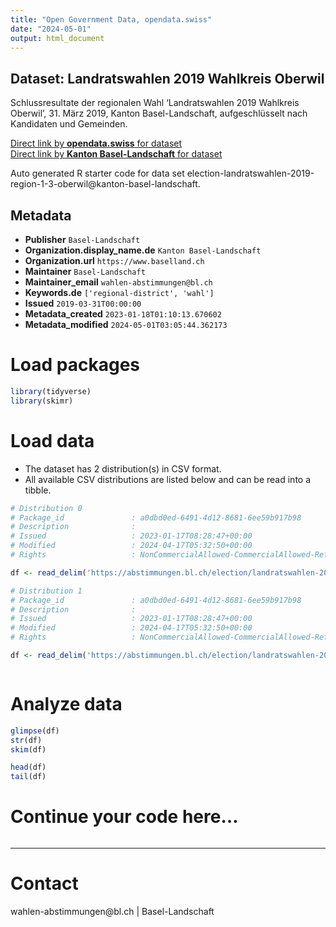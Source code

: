 ```yaml
---
title: "Open Government Data, opendata.swiss"
date: "2024-05-01"
output: html_document
---
```


## Dataset: Landratswahlen 2019 Wahlkreis Oberwil

Schlussresultate der regionalen Wahl 'Landratswahlen 2019 Wahlkreis Oberwil', 31. März 2019, Kanton Basel-Landschaft, aufgeschlüsselt nach Kandidaten und Gemeinden.

[Direct link by **opendata.swiss** for dataset](https://opendata.swiss/de/dataset/landratswahlen-2019-wahlkreis-oberwil)<br>
[Direct link by **Kanton Basel-Landschaft** for dataset](https://abstimmungen.bl.ch/election/landratswahlen-2019-region-1-3-oberwil/data)

Auto generated R starter code for data set election-landratswahlen-2019-region-1-3-oberwil@kanton-basel-landschaft.

## Metadata

- **Publisher** `Basel-Landschaft`
- **Organization.display_name.de** `Kanton Basel-Landschaft`
- **Organization.url** `https://www.baselland.ch`
- **Maintainer** `Basel-Landschaft`
- **Maintainer_email** `wahlen-abstimmungen@bl.ch`
- **Keywords.de** `['regional-district', 'wahl']`
- **Issued** `2019-03-31T00:00:00`
- **Metadata_created** `2023-01-18T01:10:13.670602`
- **Metadata_modified** `2024-05-01T03:05:44.362173`


# Load packages

```r

library(tidyverse)
library(skimr)

```

# Load data

-   The dataset has 2 distribution(s) in CSV format.
-   All available CSV distributions are listed below and can be read into a tibble.

```r

# Distribution 0
# Package_id               : a0dbd0ed-6491-4d12-8681-6ee59b917b98
# Description              : 
# Issued                   : 2023-01-17T08:28:47+00:00
# Modified                 : 2024-04-17T05:32:50+00:00
# Rights                   : NonCommercialAllowed-CommercialAllowed-ReferenceRequired

df <- read_delim('https://abstimmungen.bl.ch/election/landratswahlen-2019-region-1-3-oberwil/data-csv')

# Distribution 1
# Package_id               : a0dbd0ed-6491-4d12-8681-6ee59b917b98
# Description              : 
# Issued                   : 2023-01-17T08:28:47+00:00
# Modified                 : 2024-04-17T05:32:50+00:00
# Rights                   : NonCommercialAllowed-CommercialAllowed-ReferenceRequired

df <- read_delim('https://abstimmungen.bl.ch/election/landratswahlen-2019-region-1-3-oberwil/data-parties-csv')



```

# Analyze data

```r

glimpse(df)
str(df)
skim(df)

head(df)
tail(df)

```

# Continue your code here...

```r

```

------------------------------------------------------------------------

# Contact

wahlen-abstimmungen@bl.ch | Basel-Landschaft
